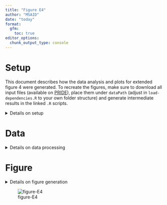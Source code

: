 ```yaml
---
title: "Figure E4"
author: "MSAID"
date: "today"
format:
  gfm:
    toc: true
editor_options: 
  chunk_output_type: console
---
```


# Setup

This document describes how the data analysis and plots for extended figure 4 were generated. To recreate the figures, make sure to download all input files (available on [PRIDE](https://www.ebi.ac.uk/pride/archive?keyword=PXD053241)), place them under `dataPath` (adjust in `load-dependencies.R` to your own folder structure) and generate intermediate results in the linked `.R` scripts.

<details>
<summary>Details on setup</summary>

```r
suppressMessages(source(here::here("scripts/load-dependencies.R")))
path <- file.path(here::here(), "figure-E4")
figurePath <- file.path(dataPath, "data/figure-E4")

msaid_SE <- c("Sequest HT" = msaid_orange,
              "MSFragger" = msaid_green,
              "CHIMERYS" = msaid_blue)
```

</details>

# Data

<details>
<summary>Details on data processing</summary>

## Urine

```r
dt_urine <- fread(file.path(figurePath, "figure-E4A-urine.csv"))
dt_urine[, studies := factor(studies, levels = c("S", "M", "C"),
                             labels = c("Sequest HT", "MSFragger", "CHIMERYS"))]

p_urine_psm <- ggplot(dt_urine[!is.na(psms_FDR)],
                      aes(x=studies, y=psms_FDR, fill=studies)) +
  geom_bar(stat = "summary", fun = mean) +
  geom_jitter(shape = 1L, width = 0.3, height = 0, show.legend = FALSE) +
  scale_y_continuous(labels = label_number(scale_cut = cut_short_scale2())) +
  scale_fill_manual(NULL, values = msaid_SE) +
  xlab(NULL) + ylab("PSMs") + theme(legend.position = "none") +
  theme_tilt_xaxis(90, T)

p_urine_pep <- ggplot(dt_urine[!is.na(peptideGroups_FDR)],
                      aes(x=studies, y=peptideGroups_FDR, fill=studies)) +
  geom_bar(stat = "summary", fun = mean) +
  geom_jitter(shape = 1L, width = 0.3, height = 0) +
  scale_y_continuous(labels = label_number(scale_cut = cut_short_scale2())) +
  scale_fill_manual(NULL, values = msaid_SE) +
  xlab(NULL) + ylab("Peptide groups") + theme(legend.position = "none") +
  theme_tilt_xaxis(90, T)

p_urine_prot <- ggplot(dt_urine[!is.na(proteinGroups_FDR)],
                       aes(x=studies, y=proteinGroups_FDR, fill=studies)) +
  geom_bar(stat = "summary", fun = mean) +
  geom_jitter(shape = 1L, width = 0.3, height = 0) +
  scale_y_continuous(labels = label_number(scale_cut = cut_short_scale2())) +
  scale_fill_manual(NULL, values = msaid_SE) +
  xlab(NULL) + ylab("Proteins") + theme(legend.position = "none") +
  theme_tilt_xaxis(90, T)

dt_mean <- dt_urine[, .(mean = mean(proteinGroups_FDR)), keyby=studies]
dt_mean[, .(studies, mean, relative = percent((mean[studies=="CHIMERYS"] - mean) / mean, accuracy=1))]
```

## CSF

```r
dt_csf <- fread(file.path(figurePath, "figure-E4B-csf.csv"))
dt_csf[, studies := factor(studies, levels = c("S", "M", "C"),
                           labels = c("Sequest HT", "MSFragger", "CHIMERYS"))]

p_csf_psm <- ggplot(dt_csf[!is.na(psms_FDR)],
                    aes(x=studies, y=psms_FDR, fill=studies)) +
  geom_bar(stat = "summary", fun = mean) +
  geom_jitter(shape = 1L, width = 0.3, height = 0) +
  scale_y_continuous(labels = label_number(scale_cut = cut_short_scale2())) +
  scale_fill_manual(NULL, values = msaid_SE) +
  xlab(NULL) + ylab("PSMs") + theme(legend.position = "none") +
  theme_tilt_xaxis(90, T)

p_csf_pep <- ggplot(dt_csf[!is.na(peptideGroups_FDR)],
                    aes(x=studies, y=peptideGroups_FDR, fill=studies)) +
  geom_bar(stat = "summary", fun = mean) +
  geom_jitter(shape = 1L, width = 0.3, height = 0) +
  scale_y_continuous(labels = label_number(scale_cut = cut_short_scale2())) +
  scale_fill_manual(NULL, values = msaid_SE) +
  xlab(NULL) + ylab("Peptide groups") + theme(legend.position = "none") +
  theme_tilt_xaxis(90, T)

p_csf_prot <- ggplot(dt_csf[!is.na(proteinGroups_FDR)],
                     aes(x=studies, y=proteinGroups_FDR, fill=studies)) +
  geom_bar(stat = "summary", fun = mean) +
  geom_jitter(shape = 1L, width = 0.3, height = 0) +
  scale_y_continuous(labels = label_number(scale_cut = cut_short_scale2())) +
  scale_fill_manual(NULL, values = msaid_SE) +
  xlab(NULL) + ylab("Proteins") + theme(legend.position = "none") +
  theme_tilt_xaxis(90, T)

dt_mean <- dt_csf[, .(mean = mean(proteinGroups_FDR)), keyby=studies]
dt_mean[, .(studies, mean, relative = percent((mean[studies=="CHIMERYS"] - mean) / mean, accuracy=1))]
```

## Plasma

```r
dt_plasma <- fread(file.path(figurePath, "figure-E4C-plasma.csv"))
dt_plasma[, studies := factor(studies, levels = c("S", "M", "C"),
                              labels = c("Sequest HT", "MSFragger", "CHIMERYS"))]

p_plasma_psm <- ggplot(dt_plasma[!is.na(psms_FDR)],
                       aes(x=studies, y=psms_FDR, fill=studies)) +
  geom_bar(stat = "summary", fun = mean) +
  geom_jitter(shape = 1L, width = 0.3, height = 0) +
  scale_y_continuous(labels = label_number(scale_cut = cut_short_scale2())) +
  scale_fill_manual(NULL, values = msaid_SE) +
  xlab(NULL) + ylab("PSMs") + theme(legend.position = "none") +
  theme_tilt_xaxis(90, T)

p_plasma_pep <- ggplot(dt_plasma[!is.na(peptideGroups_FDR)],
                       aes(x=studies, y=peptideGroups_FDR, fill=studies)) +
  geom_bar(stat = "summary", fun = mean) +
  geom_jitter(shape = 1L, width = 0.3, height = 0) +
  scale_y_continuous(labels = label_number(scale_cut = cut_short_scale2())) +
  scale_fill_manual(NULL, values = msaid_SE) +
  xlab(NULL) + ylab("Peptide groups") + theme(legend.position = "none") +
  theme_tilt_xaxis(90, T)

p_plasma_prot <- ggplot(dt_plasma[!is.na(proteinGroups_FDR)],
                        aes(x=studies, y=proteinGroups_FDR, fill=studies)) +
  geom_bar(stat = "summary", fun = mean) +
  geom_jitter(shape = 1L, width = 0.3, height = 0) +
  scale_y_continuous(labels = label_number(scale_cut = cut_short_scale2())) +
  scale_fill_manual(NULL, values = msaid_SE) +
  xlab(NULL) + ylab("Proteins") + theme(legend.position = "none") +
  theme_tilt_xaxis(90, T)

dt_mean <- dt_plasma[, .(mean = mean(proteinGroups_FDR)), keyby=studies]
dt_mean[, .(studies, mean, relative = percent((mean[studies=="CHIMERYS"] - mean) / mean, accuracy=1))]
```

## FFPE

```r
dt_ffpe <- fread(file.path(figurePath, "figure-E4D-ffpe.csv"))
dt_ffpe[, studies := factor(studies, levels = c("S", "M", "C"),
                            labels = c("Sequest HT", "MSFragger", "CHIMERYS"))]

p_ffpe_psm <- ggplot(dt_ffpe[!is.na(psms_FDR)],
                     aes(x=studies, y=psms_FDR, fill=studies)) +
  geom_bar(stat = "summary", fun = mean) +
  geom_jitter(shape = 1L, width = 0.1, height = 0) +
  scale_y_continuous(labels = label_number(scale_cut = cut_short_scale2())) +
  scale_fill_manual(NULL, values = msaid_SE) +
  xlab(NULL) + ylab("PSMs") + theme(legend.position = "none") +
  theme_tilt_xaxis(90, T)

p_ffpe_pep <- ggplot(dt_ffpe[!is.na(peptideGroups_FDR)],
                     aes(x=studies, y=peptideGroups_FDR, fill=studies)) +
  geom_bar(stat = "summary", fun = mean) +
  geom_jitter(shape = 1L, width = 0.1, height = 0) +
  scale_y_continuous(labels = label_number(scale_cut = cut_short_scale2())) +
  scale_fill_manual(NULL, values = msaid_SE) +
  xlab(NULL) + ylab("Peptide groups") + theme(legend.position = "none") +
  theme_tilt_xaxis(90, T)

p_ffpe_prot <- ggplot(dt_ffpe[!is.na(proteinGroups_FDR)],
                      aes(x=studies, y=proteinGroups_FDR, fill=studies)) +
  geom_bar(stat = "summary", fun = mean) +
  geom_jitter(shape = 1L, width = 0.1, height = 0) +
  scale_y_continuous(labels = label_number(scale_cut = cut_short_scale2())) +
  scale_fill_manual(NULL, values = msaid_SE) +
  xlab(NULL) + ylab("Proteins") + theme(legend.position = "none") +
  theme_tilt_xaxis(90, T)

dt_mean <- dt_ffpe[, .(mean = mean(proteinGroups_FDR)), keyby=studies]
dt_mean[, .(studies, mean, relative = percent((mean[studies=="CHIMERYS"] - mean) / mean, accuracy=1))]
```

## Secretome

```r
dt_secretome <- fread(file.path(figurePath, "figure-E4E-secretome.csv"))
dt_secretome[, type := factor(gsub("^(.*)_.$", "\\1", studies),
                              c("Astro", "Microglia", "MiSroglia", "Neurons", "Oligo"),
                              c("Astrocytes", "Microglia", "Microglia", "Neurons", "Oligodendrocytes"))]
dt_secretome[, studies := factor(gsub("^.*_(.)$", "\\1", studies), levels = c("S", "M", "C"),
                                 labels = c("Sequest HT", "MSFragger", "CHIMERYS"))]

p_secretome_psm <- ggplot(dt_secretome[!is.na(psms_FDR)],
                          aes(x=type, y=psms_FDR, fill=studies)) +
  geom_bar(stat = "summary", fun = mean, position = "dodge") +
  geom_jitter(shape = 1L, position = position_jitterdodge(0.2, 0, 0.9)) +
  scale_y_continuous(labels = label_number(scale_cut = cut_short_scale2())) +
  scale_fill_manual(NULL, values = msaid_SE) +
  xlab(NULL) + ylab("PSMs") + theme(legend.position = "none") +
  theme_tilt_xaxis(90, T)

p_secretome_pep <- ggplot(dt_secretome[!is.na(peptideGroups_FDR)],
                          aes(x=type, y=peptideGroups_FDR, fill=studies)) +
  geom_bar(stat = "summary", fun = mean, position = "dodge") +
  geom_jitter(shape = 1L, position = position_jitterdodge(0.2, 0, 0.9)) +
  scale_y_continuous(labels = label_number(scale_cut = cut_short_scale2())) +
  scale_fill_manual(NULL, values = msaid_SE) +
  xlab(NULL) + ylab("Peptide groups") + theme(legend.position = "none") +
  theme_tilt_xaxis(90, T)

p_secretome_prot <- ggplot(dt_secretome[!is.na(proteinGroups_FDR)],
                           aes(x=type, y=proteinGroups_FDR, fill=studies)) +
  geom_bar(stat = "summary", fun = mean, position = "dodge") +
  geom_jitter(shape = 1L, position = position_jitterdodge(0.2, 0, 0.9)) +
  scale_y_continuous(labels = label_number(scale_cut = cut_short_scale2())) +
  scale_fill_manual(NULL, values = msaid_SE) +
  xlab(NULL) + ylab("Proteins") + theme(legend.position = "none") +
  theme_tilt_xaxis(90, T)

dt_mean <- dt_secretome[, .(mean = mean(proteinGroups_FDR)), keyby=.(studies, type)]
dt_mean[, .(relative = percent((mean[studies=="CHIMERYS"] - mean) / mean, accuracy=1),
            studies, mean), keyby=type]
```

## Kingdoms of Life

```r
dt_ara <- fread(file.path(figurePath, "figure-E4F-ara.csv"))
dt_halo <- fread(file.path(figurePath, "figure-E4F-halo.csv"))
dt_kingdoms <- rbind(cbind(type = "Arabidopsis", dt_ara),
                     cbind(type = "Halobacterium", dt_halo))
dt_kingdoms[, type := factor(type, c("Halobacterium", "Arabidopsis"))]
dt_kingdoms[, studies := factor(studies, levels = c("S", "M", "C"),
                                labels = c("Sequest HT", "MSFragger", "CHIMERYS"))]

p_kingdoms_psm <- ggplot(dt_kingdoms[!is.na(psms_FDR)],
                         aes(x=studies, y=psms_FDR, fill=studies)) +
  geom_bar(stat = "identity") +
  geom_point(shape = 1L) +
  scale_y_continuous(labels = label_number(scale_cut = cut_short_scale2())) +
  scale_fill_manual(NULL, values = msaid_SE) +
  facet_wrap(vars(type), ncol = 2, scales = "free_y") +
  xlab(NULL) + ylab("PSMs") + theme(legend.position = "none") +
  theme_tilt_xaxis(90, T)

p_kingdoms_pep <- ggplot(dt_kingdoms[!is.na(peptideGroups_FDR)],
                         aes(x=studies, y=peptideGroups_FDR, fill=studies)) +
  geom_bar(stat = "identity") +
  geom_point(shape = 1L) +
  scale_y_continuous(labels = label_number(scale_cut = cut_short_scale2())) +
  scale_fill_manual(NULL, values = msaid_SE) +
  facet_wrap(vars(type), ncol = 2, scales = "free_y") +
  xlab(NULL) + ylab("Peptide groups") + theme(legend.position = "none") +
  theme_tilt_xaxis(90, T)

p_kingdoms_prot <- ggplot(dt_kingdoms[!is.na(proteinGroups_FDR)],
                          aes(x=studies, y=proteinGroups_FDR, fill=studies)) +
  geom_bar(stat = "identity") +
  geom_point(shape = 1L) +
  scale_y_continuous(labels = label_number(scale_cut = cut_short_scale2())) +
  scale_fill_manual(NULL, values = msaid_SE) +
  facet_wrap(vars(type), ncol = 2, scales = "free_y") +
  xlab(NULL) + ylab("Proteins") + theme(legend.position = "none") +
  theme_tilt_xaxis(90, T)

dt_mean <- dt_kingdoms[, .(mean = mean(proteinGroups_FDR)), keyby=.(studies, type)]
dt_mean[, .(relative = percent((mean[studies=="CHIMERYS"] - mean) / mean, accuracy=1),
            studies, mean), keyby=type]
```

## Modification Counts

```r
dt_ptm <- fread(file.path(figurePath, "figure-E4G-ptms-counts.csv"))
dt_ptm[, SOFTWARE := factor(SOFTWARE, c("Sequest HT", "MSFragger", "CHIMERYS"))]
dt_ptm[, PTM := factor(PTM, c("Phosphorylation", "Lysine Acetylation", "Ubiquitination"))]
dt_ptm[, TYPE := factor(TYPE, c("Not localized", "Localized"))]

p_ptm_counts <- ggplot(dt_ptm, aes(x=SOFTWARE, y=N, fill=SOFTWARE, pattern=TYPE)) +
  geom_bar_pattern(stat = "identity",
                   color = msaid_darkgray, 
                   pattern_fill = msaid_darkgray,
                   pattern_angle = 45,
                   pattern_density = 0.001,
                   pattern_spacing = 0.08,
                   pattern_key_scale_factor = 0.1,
                   linewidth = .2) +
  scale_y_continuous(labels = label_number(scale_cut = cut_short_scale2())) +
  scale_fill_manual(NULL, values = msaid_SE, guide = "none") +
  scale_pattern_manual(name = "Modification", values = c("Not localized" = "stripe", "Localized" = "none")) +
  facet_wrap(vars(PTM), ncol = 3, scales = "free_y") +
  xlab(NULL) + ylab("Precursors\n(dataset global)") +
  guides(pattern = guide_legend(override.aes = list(fill = "white")), fill = 'none') +
  theme_tilt_xaxis(90, T)

dt_mean <- dt_ptm[, .(mean = mean(N)), keyby=.(SOFTWARE, PTM)]
dt_mean[, .(relative = percent((mean[SOFTWARE=="CHIMERYS"] - mean) / mean, accuracy=1),
            SOFTWARE, mean), keyby=PTM]
```

## Modification spectral angles

```r
dt_ptm_sa <- fread(file.path(figurePath, "figure-E4H-ptms-sa.csv"))

ptmLevels <- c('Unmodified', 'Phosphorylation', 'Methionine Oxidation',
               'Lysine Acetylation', 'Ubiquitination', 'Unmodified Cysteine',
               'PreOmics™ iST-NHS')
ptmLabels <- c('Unmodified', 'Phosphorylation', 'Methionine\nOxidation',
               'Lysine\nAcetylation', 'Ubiquitination', 'Unmodified\nCysteine',
               'PreOmics™\niST-NHS')
dt_ptm_sa[, PTM := factor(PTM, ptmLevels, ptmLabels)]

p_ptm_sa <- ggplot(dt_ptm_sa, aes(x=PTM, y=SA)) +
  geom_violin(fill = msaid_darkgray, color = msaid_darkgray) +  
  theme(legend.position = "none") + theme_tilt_xaxis(90, T) + 
  xlab(NULL) + ylab("Spectral angle")
```

</details>

# Figure

<details>
<summary>Details on figure generation</summary>

```r
p_legend <- ggdraw2(get_plot_component(p_urine_psm + theme(legend.position = "top"),
                                       'guide-box-top', return_all = TRUE))

layout_title <- c("Urine (n = 13)",
                  "CSF (n = 20)",
                  "Plasma (n = 20)",
                  "FFPE (n = 3)",
                  "Secretome (n = 6 each)",
                  "Kingdoms of Life (Halobacterium n = 1, Arabidopsis n = 8)",
                  "Modifications (n = 1 each)")

title_urine <- ggplot_placeholder(layout_title[1], 8, "Montserrat Medium")
title_csf <- ggplot_placeholder(layout_title[2], 8, "Montserrat Medium")
title_plasma <- ggplot_placeholder(layout_title[3], 8, "Montserrat Medium")
title_ffpe <- ggplot_placeholder(layout_title[4], 8, "Montserrat Medium")
title_secretome <- ggplot_placeholder(layout_title[5], 8, "Montserrat Medium")
title_kingdoms <- ggplot_placeholder(layout_title[6], 8, "Montserrat Medium")
title_ptm <- ggplot_placeholder(layout_title[7], 8, "Montserrat Medium")

layout_annotation <- list(c("", "", "A", "", "", "B", "", "",
                            "", "", "C", "", "", "D", "", "",
                            "", "", "E", "", "",
                            "", "F", "", "", 
                            "", "G", "H"))

p <- (title_urine | title_csf) / (p_urine_psm | p_urine_pep | p_urine_prot | p_csf_psm | p_csf_pep | p_csf_prot) /
  (title_plasma | title_ffpe) / (p_plasma_psm | p_plasma_pep | p_plasma_prot | p_ffpe_psm | p_ffpe_pep | p_ffpe_prot) /
  (title_secretome | p_legend) / (p_secretome_psm | p_secretome_pep | p_secretome_prot) /
  (title_kingdoms) / (p_kingdoms_psm | p_kingdoms_pep | p_kingdoms_prot) /
  (title_ptm) / (p_ptm_counts | p_ptm_sa) +
  plot_layout(heights = c(0.2, 1, 0.2, 1, 0.2, 1, 0.2, 1, 0.2, 1)) +
  plot_annotation(tag_levels = layout_annotation)

ggsave2(file.path(path, "figure-E4.pdf"), plot = p,
        width = 180, height = 210, units = "mm", device = cairo_pdf)
ggsave2(file.path(path, "figure-E4.png"), plot = p,
        width = 180, height = 210, units = "mm")
ggsave2(file.path(path, "figure-E4.eps"), plot = p,
        width = 180, height = 210, units = "mm")
ggsave2(file.path(path, "figure-E4.jpeg"), plot = p,
        width = 180, height = 210, units = "mm")
ggsave2(file.path(path, "figure-E4.tiff"), plot = p,
        width = 180, height = 210, units = "mm")
```

</details>

![figure-E4](figure-E4.png)
